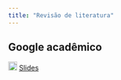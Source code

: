 ```yaml
---
title: "Revisão de literatura"
---
```


## Google acadêmico

![](img/slide.png){width="18"} [Slides](slide-busca-google-academico.qmd){target="_blank"}